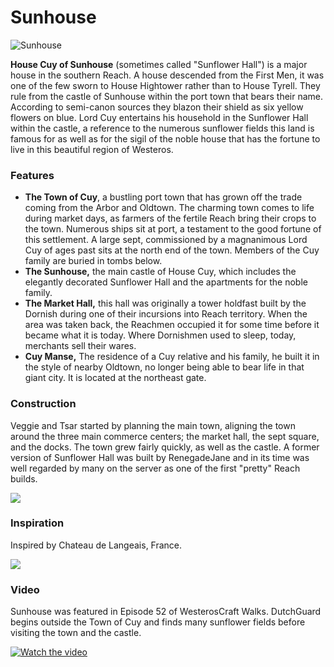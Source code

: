 

# Sunhouse

<Image
  src="https://cdn.sanity.io/images/1as7cn02/production/ec40ddd12380ae54e11504e1611633f36f3c408e-942x500.jpg?w=976&h=350&fit=crop&crop=center&auto=format"
  alt="Sunhouse"
  width={976}
  height={350}
/>

<ProjectDetails
  floatRight
  region="Reach"
  house="House Cuy"
  type="Castle"
  status="Completed"
  warp="/warp sunhouse"
  projectLead="Veggie, Tsarkaiser84"
  dateStarted="October 8, 2014"
  dateCompleted="October 8, 2014"
/>

**House Cuy of Sunhouse** (sometimes called "Sunflower Hall") is a major house in the southern Reach. A house descended from the First Men, it was one of the few sworn to House Hightower rather than to House Tyrell. They rule from the castle of Sunhouse within the port town that bears their name. According to semi-canon sources they blazon their shield as six yellow flowers on blue. Lord Cuy entertains his household in the Sunflower Hall within the castle, a reference to the numerous sunflower fields this land is famous for as well as for the sigil of the noble house that has the fortune to live in this beautiful region of Westeros.

### Features

- **The Town of Cuy**, a bustling port town that has grown off the trade coming from the Arbor and Oldtown. The charming town comes to life during market days, as farmers of the fertile Reach bring their crops to the town. Numerous ships sit at port, a testament to the good fortune of this settlement. A large sept, commissioned by a magnanimous Lord Cuy of ages past sits at the north end of the town. Members of the Cuy family are buried in tombs below.
- **The Sunhouse,** the main castle of House Cuy, which includes the elegantly decorated Sunflower Hall and the apartments for the noble family.
- **The Market Hall,** this hall was originally a tower holdfast built by the Dornish during one of their incursions into Reach territory. When the area was taken back, the Reachmen occupied it for some time before it became what it is today. Where Dornishmen used to sleep, today, merchants sell their wares.
- **Cuy Manse,** The residence of a Cuy relative and his family, he built it in the style of nearby Oldtown, no longer being able to bear life in that giant city. It is located at the northeast gate.

### Construction

Veggie and Tsar started by planning the main town, aligning the town around the three main commerce centers; the market hall, the sept square, and the docks. The town grew fairly quickly, as well as the castle. A former version of Sunflower Hall was built by RenegadeJane and in its time was well regarded by many on the server as one of the first "pretty" Reach builds.

![](https://cdn.sanity.io/images/1as7cn02/production/85f649ce9a117a0edbb84c6487565576adb76a98-1366x706.png)

### Inspiration

Inspired by Chateau de Langeais, France.

![](https://cdn.sanity.io/images/1as7cn02/production/30465dfedfda5411f82ebe8d7e36fa254c44320a-3648x2736.jpg)

### Video

Sunhouse was featured in Episode 52 of WesterosCraft Walks. DutchGuard begins outside the Town of Cuy and finds many sunflower fields before visiting the town and the castle.

[![Watch the video](https://img.youtube.com/vi/BWihxP9bsbQ/0.jpg)](https:https://www.youtube.com/embed/BWihxP9bsbQ)
